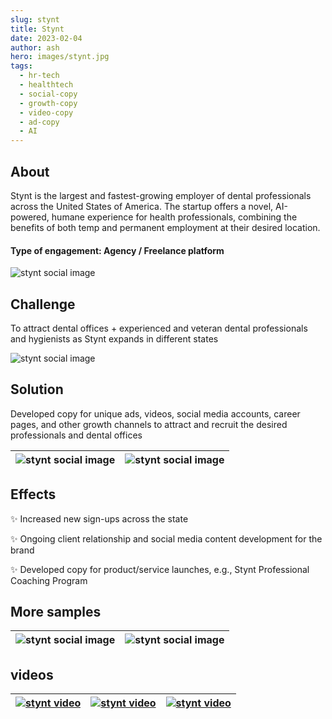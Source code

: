```yaml
---
slug: stynt
title: Stynt 
date: 2023-02-04
author: ash
hero: images/stynt.jpg
tags:
  - hr-tech 
  - healthtech
  - social-copy
  - growth-copy
  - video-copy 
  - ad-copy 
  - AI 
---
```



  

## About

  

Stynt is the largest and fastest-growing employer of dental professionals across the United States of America. The startup offers a novel, AI-powered, humane experience for health professionals, combining the benefits of both temp and permanent employment at their desired location.

  
  

#### Type of engagement: Agency / Freelance platform

  

![stynt social image](/images/stynt-6.jpg)

## Challenge

  

To attract dental offices + experienced and veteran dental professionals and hygienists as Stynt expands in different states

  

![stynt social image](/images/stynt-3.jpg)

  

## Solution

  

Developed copy for unique ads, videos, social media accounts, career pages, and other growth channels to attract and recruit the desired professionals and dental offices 

  

| ![stynt social image](/images/stynt-1.jpg) | ![stynt social image](/images/stynt-4.jpg) |
| --- | --- |


## Effects  

✨ Increased new sign-ups across the state

✨ Ongoing client relationship and social media content development for the brand

✨ Developed copy for product/service launches, e.g., Stynt Professional Coaching Program

  

## More samples

  
| ![stynt social image](/images/stynt-2.jpg) | ![stynt social image](/images/stynt-5.jpg) |
| ----- | --- | 

## videos 

| [![stynt video](/images/600x300.png)](https://dms.licdn.com/playlist/C5605AQECZpROX_ZW8A/mp4-640p-30fp-crf28/0/1680977533057?e=2147483647&v=beta&t=tENH1wuTCVwqfiu4jPxlLtQf59BJq32meoLSV2Zwmko) | [![stynt video](/images/600x300.png)](https://dms.licdn.com/playlist/D5605AQHk7EoGe7t4vQ/mp4-640p-30fp-crf28/0/1681745398313?e=2147483647&v=beta&t=Hw00rf3CT1C4zNFZG9qbQp_sDx-t9CbhuMWEbYG0oyo) | [![stynt video](/images/600x300.png)](https://dms.licdn.com/playlist/D5605AQE8VnWPjDLA4g/mp4-360p-30fp-crf28/0/1680274593857?e=2147483647&v=beta&t=4g04_58AddSna0wcKjS1dR8rAs5q4wRM_26aueOXQSU) |
| ---- | --- | --- |
